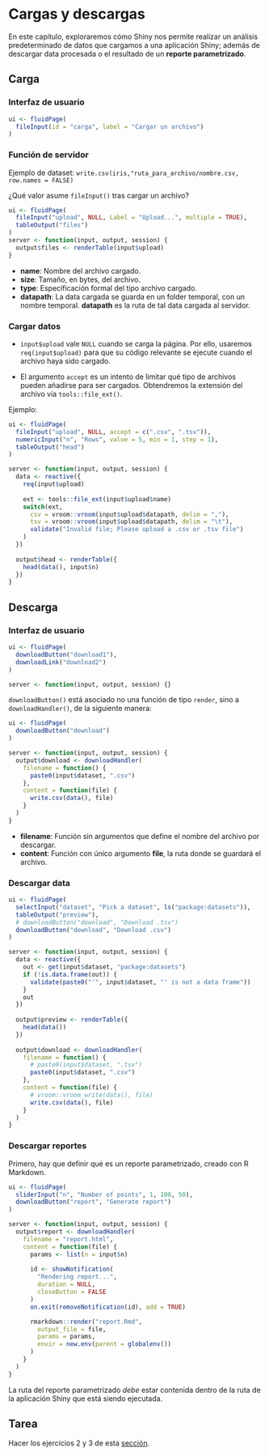 # Cargas y descargas

En este capítulo, exploraremos cómo Shiny nos permite
realizar un análisis predeterminado de datos que cargamos
a una aplicación Shiny; además de descargar data procesada
o el resultado de un **reporte parametrizado**.

## Carga

### Interfaz de usuario

```.r
ui <- fluidPage(
  fileInput(id = "carga", label = "Cargar un archivo")
)
```

### Función de servidor

Ejemplo de dataset: 
`write.csv(iris,"ruta_para_archivo/nombre.csv, row.names = FALSE)`

¿Qué valor asume `fileInput()` tras cargar un archivo?

```.r
ui <- fluidPage(
  fileInput("upload", NULL, Label = "Upload...", multiple = TRUE),
  tableOutput("files")
)
server <- function(input, output, session) {
  output$files <- renderTable(input$upload)
}
```

- **name**: Nombre del archivo cargado.
- **size**: Tamaño, en bytes, del archivo.
- **type**: Especificación formal del tipo archivo cargado.
- **datapath**: La data cargada se guarda en un folder temporal,
con un nombre temporal. **datapath** es la ruta de tal data cargada
al servidor.

### Cargar datos

- `input$upload` vale `NULL` cuando se carga la página.
Por ello, usaremos `req(input$upload)` para que su código relevante
se ejecute cuando el archivo haya sido cargado.

- El argumento `accept` es un intento de limitar qué tipo de archivos
pueden añadirse para ser cargados. Obtendremos la extensión del archivo
vía `tools::file_ext()`.

Ejemplo:

```.r
ui <- fluidPage(
  fileInput("upload", NULL, accept = c(".csv", ".tsv")),
  numericInput("n", "Rows", value = 5, min = 1, step = 1),
  tableOutput("head")
)

server <- function(input, output, session) {
  data <- reactive({
    req(input$upload)
    
    ext <- tools::file_ext(input$upload$name)
    switch(ext,
      csv = vroom::vroom(input$upload$datapath, delim = ","),
      tsv = vroom::vroom(input$upload$datapath, delim = "\t"),
      validate("Invalid file; Please upload a .csv or .tsv file")
    )
  })
  
  output$head <- renderTable({
    head(data(), input$n)
  })
}
```

## Descarga

### Interfaz de usuario

```.r
ui <- fluidPage(
  downloadButton("download1"),
  downloadLink("download2")
)

server <- function(input, output, session) {}
```

`downloadButton()` está asociado no una función de tipo `render`,
sino a `downloadHandler()`, de la siguiente manera:

```.r
ui <- fluidPage(
  downloadButton("download")
)

server <- function(input, output, session) {
  output$download <- downloadHandler(
    filename = function() {
      paste0(input$dataset, ".csv")
    },
    content = function(file) {
      write.csv(data(), file)
    }
  )
}
```

- **filename**: Función sin argumentos que define el nombre del archivo por descargar.
- **content**: Función con único argumento **file**, la ruta donde se guardará el archivo.

### Descargar data

```.r
ui <- fluidPage(
  selectInput("dataset", "Pick a dataset", ls("package:datasets")),
  tableOutput("preview"),
  # downloadButton("download", "Download .tsv")
  downloadButton("download", "Download .csv")
)

server <- function(input, output, session) {
  data <- reactive({
    out <- get(input$dataset, "package:datasets")
    if (!is.data.frame(out)) {
      validate(paste0("'", input$dataset, "' is not a data frame"))
    }
    out
  })
  
  output$preview <- renderTable({
    head(data())
  })
    
  output$download <- downloadHandler(
    filename = function() {
      # paste0(input$dataset, ".tsv")
      paste0(input$dataset, ".csv")
    },
    content = function(file) {
      # vroom::vroom_write(data(), file)
      write.csv(data(), file)
    }
  )
}
```

### Descargar reportes

Primero, hay que definir qué es un reporte parametrizado,
creado con R Markdown.

```.r
ui <- fluidPage(
  sliderInput("n", "Number of points", 1, 100, 50),
  downloadButton("report", "Generate report")
)

server <- function(input, output, session) {
  output$report <- downloadHandler(
    filename = "report.html",
    content = function(file) {
      params <- list(n = input$n)
      
      id <- showNotification(
        "Rendering report...", 
        duration = NULL, 
        closeButton = FALSE
      )
      on.exit(removeNotification(id), add = TRUE)

      rmarkdown::render("report.Rmd", 
        output_file = file,
        params = params,
        envir = new.env(parent = globalenv())
      )
    }
  )
}
```

La ruta del reporte parametrizado *debe* estar contenida dentro
de la ruta de la aplicación Shiny que está siendo ejecutada.

## Tarea

Hacer los ejercicios 2 y 3 de esta 
[sección](https://mastering-shiny.org/action-transfer.html#exercises-7).
